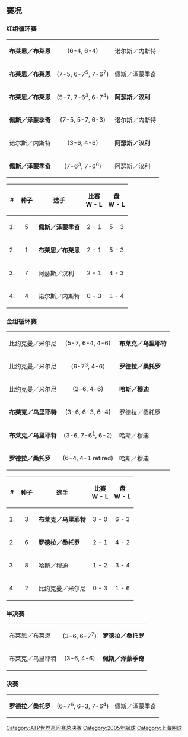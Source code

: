 {{TennisEvents2|2005|网球大师杯赛|
 | champ  = {{flagicon|FRA}} [[米卡埃爾·洛德拉|米卡埃爾·洛德拉]]<br />{{flagicon|FRA}} [[法布里斯·桑托羅|法布里斯·桑托羅]]
 | runner = {{flagicon|IND}} [[利安德·帕斯|利安德·帕斯]]<br />{{flagicon|SCG}} [[內納德·齊莫尼奇|內納德·齊莫尼奇]]
 | score  = 6<sup>6</sup>–7、6–3、7–6<sup>4</sup>
}}

{{main|2005年网球大师杯赛}}

== 赛况 ==
=== 红组循环赛 ===
{|
|-
| '''布莱恩／布莱恩''' || align=center|(6-4, 6-4) || 诺尔斯／内斯特
|-
| '''布莱恩／布莱恩''' || align=center|(7-5, 6-7<sup>5</sup>, 7-6<sup>7</sup>) || 佩斯／泽蒙季奇
|-
| '''布莱恩／布莱恩''' || align=center|(5-7, 7-6<sup>3</sup>, 6-7<sup>4</sup>) || '''阿瑟斯／汉利'''
|-
| '''佩斯／泽蒙季奇''' || align=center|(7-5, 5-7, 6-3) || 诺尔斯／内斯特
|-
| 诺尔斯／内斯特 || align=center|(3-6, 4-6) || '''阿瑟斯／汉利'''
|-
| '''佩斯／泽蒙季奇''' || align=center|(7-6<sup>3</sup>, 7-6<sup>6</sup>) || 阿瑟斯／汉利
|}

{| class="wikitable" width=50%
|- bgcolor="#FF0000"
! # !! 种子 !! 选手 !! 比赛<br />W - L !! 盘<br />W - L
|-
|1. || align=center|5 || '''佩斯／泽蒙季奇''' || align=center|2 - 1 || align=center|5 - 3 
|-
|2. || align=center|1 || '''布莱恩／布莱恩''' || align=center|2 - 1 || align=center|5 - 3
|-
|3. || align=center|7 || 阿瑟斯／汉利 || align=center|2 - 1 || align=center|4 - 3
|-
|4. || align=center|4 || 诺尔斯／内斯特 || align=center|0 - 3 || align=center|1 - 4
|}

=== 金组循环赛 ===
{|
|-
| 比约克曼／米尔尼 || align=center|(5-7, 6-4, 4-6) || '''布莱克／乌里耶特'''
|-
| 比约克曼／米尔尼 || align=center|(6-7<sup>3</sup>, 4-6) || '''罗德拉／桑托罗'''
|-
| 比约克曼／米尔尼 || align=center|(2-6, 4-6) || '''哈斯／穆迪'''
|-
| '''布莱克／乌里耶特''' || align=center|(3-6, 6-3, 6-4) || 罗德拉／桑托罗
|-
| '''布莱克／乌里耶特''' || align=center|(3-6, 7-6<sup>1</sup>, 6-2) || 哈斯／穆迪
|-
| '''罗德拉／桑托罗''' || align=center|(6-4, 4-1 retired) || 哈斯／穆迪
|}

{| class="wikitable" width=50%
|- bgcolor="#FF0000"
! # !! 种子 !! 选手 !! 比赛<br />W - L !! 盘<br />W - L
|-
|1. || align=center|3 || '''布莱克／乌里耶特''' || align=center|3 - 0 || align=center|6 - 3 
|-
|2. || align=center|6 || '''罗德拉／桑托罗''' || align=center|2 - 1 || align=center|4 - 2
|-
|3. || align=center|8 || 哈斯／穆迪 || align=center|1 - 2 || align=center|3 - 4
|-
|4. || align=center|2 || 比约克曼／米尔尼 || align=center|0 - 3 || align=center|1 - 6
|}

=== 半决赛 ===
{|
|-
| 布莱恩／布莱恩 || align=center|(3-6, 6-7<sup>7</sup>) || '''罗德拉／桑托罗'''
|-
| 布莱克／乌里耶特 || align=center|(3-6, 4-6) || '''佩斯／泽蒙季奇'''
|}

=== 决赛 ===
{|
|-
| '''罗德拉／桑托罗''' || (6-7<sup>6</sup>, 6-3, 7-6<sup>4</sup>) || 佩斯／泽蒙季奇
|}

[[Category:ATP世界巡回赛总决赛|Category:ATP世界巡回赛总决赛]]
[[Category:2005年網球|Category:2005年網球]]
[[Category:上海网球|Category:上海网球]]